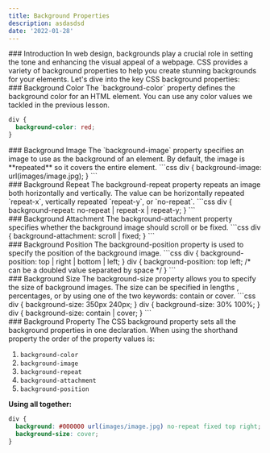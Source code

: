 ```yaml
---
title: Background Properties
description: asdasdsd
date: '2022-01-28'
---
```


<Section>
### Introduction
In web design, backgrounds play a crucial role in setting the tone and enhancing the visual appeal of a webpage. CSS provides a variety of background properties to help you create stunning backgrounds for your elements. Let's dive into the key CSS background properties:
</Section>

<Section>
### Background Color
The `background-color` property defines the background color for an HTML element. You can use any color values we tackled in the previous lesson.

```css
div {
  background-color: red;
}
```
</Section>
<Section>
### Background Image
The `background-image` property specifies an image to use as the background of an element. By default, the image is **repeated** so it covers the entire element.
```css
div {
  background-image: url(images/image.jpg);
}
```
</Section>

<Section>
### Background Repeat
The background-repeat property repeats an image both horizontally and vertically. The value can be horizontally repeated `repeat-x`, vertically repeated `repeat-y`, or `no-repeat`.
```css
div {
  background-repeat: no-repeat | repeat-x | repeat-y;
}
```
</Section>
<Section>
### Background Attachment
The background-attachment property specifies whether the background image should scroll or be fixed.
```css
div {
  background-attachment: scroll | fixed;
}
```
</Section>


<Section>
### Background Position
The background-position property is used to specify the position of the background image.
```css
div {
  background-position: top | right | bottom | left;
}
div {
  background-position: top left; /* can be a doubled value separated by space */
}
```
</Section>

<Section>
### Background Size
The background-size property allows you to specify the size of background images. The size can be specified in lengths , percentages, or by using one of the two keywords: contain or cover.
```css
div {
  background-size: 350px 240px;
}
div {
  background-size: 30% 100%;
}
div {
  background-size: contain | cover;
}
```
</Section>
<Section>
### Background Property
The CSS background property sets all the background properties in one declaration. When using the shorthand property the order of the property values is:

1. `background-color`
2. `background-image`
3. `background-repeat`
4. `background-attachment`
5. `background-position`

**Using all together:**
```css
div {
  background: #000000 url(images/image.jpg) no-repeat fixed top right;
  background-size: cover;
}
```
</Section>